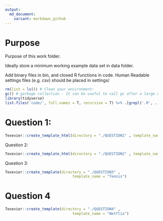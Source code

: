 ```yaml
---
output:
  md_document:
    variant: markdown_github
---
```


# Purpose

Purpose of this work folder.

Ideally store a minimum working example data set in data folder.

Add binary files in bin, and closed R functions in code. Human Readable settings files (e.g. csv) should be placed in settings/


```r

rm(list = ls()) # Clean your environment:
gc() # garbage collection - It can be useful to call gc after a large object has been removed, as this may prompt R to return memory to the operating system.
library(tidyverse)
list.files('code/', full.names = T, recursive = T) %>% .[grepl('.R', .)] %>% as.list() %>% walk(~source(.))
```


# Question 1:


```r
Texevier::create_template_html(directory = "./QUESTION1" , template_name = "COVID")
```


Question 2:

```r
Texevier::create_template_html(directory = "./QUESTION2" , template_name = "London_Weather")
```

Question 3:

```r
Texevier::create_template(directory = "./QUESTION3" , 
                               template_name = "Tennis")
```


# Question 4


```r
Texevier::create_template(directory = "./QUESTION4" , 
                               template_name = "Netflix")
```

